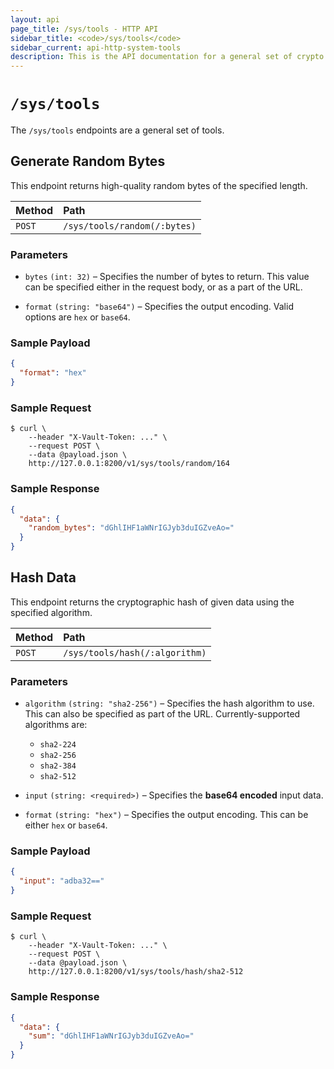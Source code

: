 ```yaml
---
layout: api
page_title: /sys/tools - HTTP API
sidebar_title: <code>/sys/tools</code>
sidebar_current: api-http-system-tools
description: This is the API documentation for a general set of crypto  tools.
---
```


# `/sys/tools`

The `/sys/tools` endpoints are a general set of tools.

## Generate Random Bytes

This endpoint returns high-quality random bytes of the specified length.

| Method   | Path                         |
| :--------------------------- | :--------------------- |
| `POST`   | `/sys/tools/random(/:bytes)`   |

### Parameters

- `bytes` `(int: 32)` – Specifies the number of bytes to return. This value can
  be specified either in the request body, or as a part of the URL.

- `format` `(string: "base64")` – Specifies the output encoding. Valid options
  are `hex` or `base64`.

### Sample Payload

```json
{
  "format": "hex"
}
```

### Sample Request

```
$ curl \
    --header "X-Vault-Token: ..." \
    --request POST \
    --data @payload.json \
    http://127.0.0.1:8200/v1/sys/tools/random/164
```

### Sample Response

```json
{
  "data": {
    "random_bytes": "dGhlIHF1aWNrIGJyb3duIGZveAo="
  }
}
```

## Hash Data

This endpoint returns the cryptographic hash of given data using the specified
algorithm.

| Method   | Path                         |
| :--------------------------- | :--------------------- |
| `POST`   | `/sys/tools/hash(/:algorithm)` |

### Parameters

- `algorithm` `(string: "sha2-256")` – Specifies the hash algorithm to use. This
  can also be specified as part of the URL. Currently-supported algorithms are:

    - `sha2-224`
    - `sha2-256`
    - `sha2-384`
    - `sha2-512`

- `input` `(string: <required>)` – Specifies the **base64 encoded** input data.

- `format` `(string: "hex")` – Specifies the output encoding. This can be either
  `hex` or `base64`.

### Sample Payload

```json
{
  "input": "adba32=="
}
```

### Sample Request

```
$ curl \
    --header "X-Vault-Token: ..." \
    --request POST \
    --data @payload.json \
    http://127.0.0.1:8200/v1/sys/tools/hash/sha2-512
```

### Sample Response

```json
{
  "data": {
    "sum": "dGhlIHF1aWNrIGJyb3duIGZveAo="
  }
}
```

